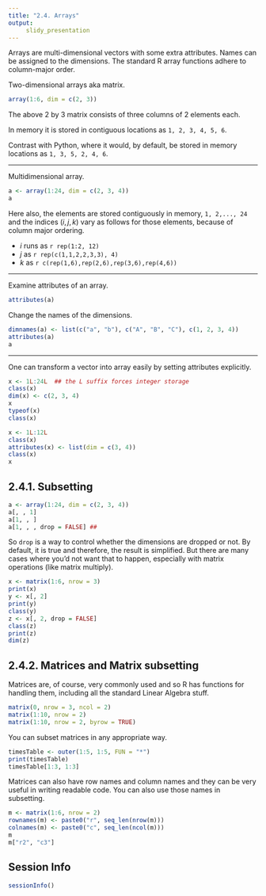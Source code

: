 ```yaml
---
title: "2.4. Arrays"
output:
     slidy_presentation
---
```


Arrays are multi-dimensional vectors with some extra attributes. Names
can be assigned to the dimensions.  The standard R array functions
adhere to column-major order.

Two-dimensional arrays aka matrix. 

```r
array(1:6, dim = c(2, 3))
```

The above 2 by 3 matrix consists of three columns of 2 elements each. 

In memory it is stored in contiguous locations as `1, 2, 3, 4, 5, 6`.

Contrast with Python, where it would, by default, be stored in memory
locations as `1, 3, 5, 2, 4, 6`.
            
___

Multidimensional array. 

```r
a <- array(1:24, dim = c(2, 3, 4))
a
```
Here also, the elements are stored contiguously in memory, `1,
2,..., 24` and the indices $(i, j, k)$ vary as follows for those
elements, because of column major ordering.

- $i$ runs as  `r rep(1:2, 12)`
- $j$ as `r rep(c(1,1,2,2,3,3), 4)`
- $k$ as `r c(rep(1,6),rep(2,6),rep(3,6),rep(4,6))`

---

Examine attributes of an array.

```r
attributes(a)
```

Change the names of the dimensions.

```r
dimnames(a) <- list(c("a", "b"), c("A", "B", "C"), c(1, 2, 3, 4))
attributes(a)
a
```

___

One can transform a vector into array easily by setting attributes
explicitly.

```r
x <- 1L:24L  ## the L suffix forces integer storage
class(x)
dim(x) <- c(2, 3, 4)
x
typeof(x)
class(x)

x <- 1L:12L
class(x)
attributes(x) <- list(dim = c(3, 4))
class(x)
x
```

## 2.4.1. Subsetting
```r
a <- array(1:24, dim = c(2, 3, 4))
a[, , 1]
a[1, , ]
a[1, , , drop = FALSE] ##
```

So `drop` is a way to control whether the dimensions are dropped or
not. By default, it is true and therefore, the result is simplified.
But there are many cases where you'd not want that to happen,
especially with matrix operations (like matrix multiply).

```r
x <- matrix(1:6, nrow = 3)
print(x)
y <- x[, 2]
print(y)
class(y)
z <- x[, 2, drop = FALSE]
class(z)
print(z)
dim(z)
```

## 2.4.2. Matrices and Matrix subsetting

Matrices are, of course, very commonly used and so R has functions for
handling them, including all the standard Linear Algebra stuff.

```r
matrix(0, nrow = 3, ncol = 2)
matrix(1:10, nrow = 2)
matrix(1:10, nrow = 2, byrow = TRUE)
```

You can subset matrices in any appropriate way.

```r
timesTable <- outer(1:5, 1:5, FUN = "*")
print(timesTable)
timesTable[1:3, 1:3]
```

Matrices can also have row names and column names and they can be very
useful in writing readable code. You can also use those names in
subsetting.

```r
m <- matrix(1:6, nrow = 2)
rownames(m) <- paste0("r", seq_len(nrow(m)))
colnames(m) <- paste0("c", seq_len(ncol(m)))
m
m["r2", "c3"]
```

## Session Info
```r
sessionInfo()
```
